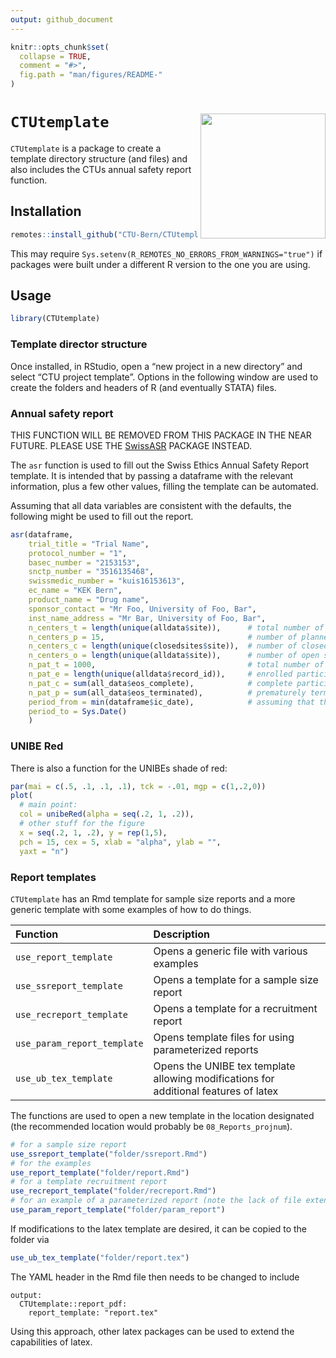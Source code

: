 ```yaml
---
output: github_document
---
```


<!-- README.md is generated from README.Rmd. Please edit that file -->

```r
knitr::opts_chunk$set(
  collapse = TRUE,
  comment = "#>",
  fig.path = "man/figures/README-"
)
```

# `CTUtemplate` <img src='man/figures/sticker.png' align="right" height="200">

`CTUtemplate` is a package to create a template directory structure (and files) and also includes the CTUs annual safety report function.



## Installation

```r
remotes::install_github("CTU-Bern/CTUtemplate")
```


This may require `Sys.setenv(R_REMOTES_NO_ERRORS_FROM_WARNINGS="true")` if packages were built under a different R version to the one you are using.

## Usage

```r
library(CTUtemplate)
```


### Template director structure

Once installed, in RStudio, open a "new project in a new directory" and select "CTU project template". Options in the following window are used to create the folders and headers of R (and eventually STATA) files.


### Annual safety report

THIS FUNCTION WILL BE REMOVED FROM THIS PACKAGE IN THE NEAR FUTURE. PLEASE USE THE [SwissASR](https://github.com/CTU-Bern/SwissASR) PACKAGE INSTEAD.

The `asr` function is used to fill out the Swiss Ethics Annual Safety Report template. It is intended that by passing a dataframe with the relevant information, plus a few other values, filling the template can be automated.

Assuming that all data variables are consistent with the defaults, the following might be used to fill out the report.

```r
asr(dataframe,
    trial_title = "Trial Name",
    protocol_number = "1",
    basec_number = "2153153",
    snctp_number = "3516135468",
    swissmedic_number = "kuis16153613",
    ec_name = "KEK Bern",
    product_name = "Drug name",
    sponsor_contact = "Mr Foo, University of Foo, Bar", 
    inst_name_address = "Mr Bar, University of Foo, Bar",
    n_centers_t = length(unique(alldata$site)),      # total number of sites
    n_centers_p = 15,                                # number of planned sites
    n_centers_c = length(unique(closedsites$site)),  # number of closed sites
    n_centers_o = length(unique(alldata$site)),      # number of open sites
    n_pat_t = 1000,                                  # total number of participants
    n_pat_e = length(unique(alldata$record_id)),     # enrolled participants
    n_pat_c = sum(all_data$eos_complete),            # complete participants
    n_pat_p = sum(all_data$eos_terminated),          # prematurely terminated participants
    period_from = min(dataframe$ic_date),            # assuming that the variable exists!
    period_to = Sys.Date()
    )
```


### UNIBE Red

There is also a function for the UNIBEs shade of red:

```r
par(mai = c(.5, .1, .1, .1), tck = -.01, mgp = c(1,.2,0))
plot(
  # main point:
  col = unibeRed(alpha = seq(.2, 1, .2)), 
  # other stuff for the figure
  x = seq(.2, 1, .2), y = rep(1,5), 
  pch = 15, cex = 5, xlab = "alpha", ylab = "", 
  yaxt = "n")
```


### Report templates

`CTUtemplate` has an Rmd template for sample size reports and a more generic template
with some examples of how to do things. 

|Function                   |Description
|:--------------------------|:---------------------------------------
|`use_report_template`      |Opens a generic file with various examples
|`use_ssreport_template`    |Opens a template for a sample size report 
|`use_recreport_template`   |Opens a template for a recruitment report
|`use_param_report_template`|Opens template files for using parameterized reports
|`use_ub_tex_template`      |Opens the UNIBE tex template allowing modifications for additional features of latex

The functions 
are used to open a new template in the location designated (the recommended location
would probably be `08_Reports_projnum`).

```r
# for a sample size report
use_ssreport_template("folder/ssreport.Rmd")
# for the examples
use_report_template("folder/report.Rmd")
# for a template recruitment report
use_recreport_template("folder/recreport.Rmd")
# for an example of a parameterized report (note the lack of file extension here)
use_param_report_template("folder/param_report")
```

If modifications to the latex template are desired, it can be copied to the folder via

```r
use_ub_tex_template("folder/report.tex")
```

The YAML header in the Rmd file then needs to be changed to include

```
output: 
  CTUtemplate::report_pdf:
    report_template: "report.tex"
```

Using this approach, other latex packages can be used to extend the capabilities of latex.
